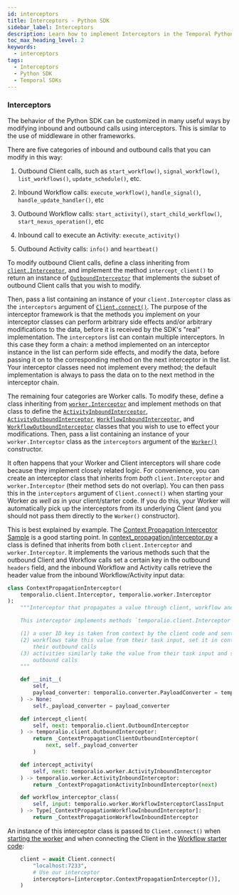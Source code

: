 ```yaml
---
id: interceptors
title: Interceptors - Python SDK
sidebar_label: Interceptors
description: Learn how to implement Interceptors in the Temporal Python SDK to manage inbound and outbound SDK calls, enhance tracing, and add authorization to your Workflows and Activities.
toc_max_heading_level: 2
keywords:
  - interceptors
tags:
  - Interceptors
  - Python SDK
  - Temporal SDKs
---
```


### Interceptors

The behavior of the Python SDK can be customized in many useful ways by modifying inbound and outbound calls using interceptors.
This is similar to the use of middleware in other frameworks.

There are five categories of inbound and outbound calls that you can modify in this way:

1. Outbound Client calls, such as `start_workflow()`, `signal_workflow()`, `list_workflows()`, `update_schedule()`, etc.

2. Inbound Workflow calls: `execute_workflow()`, `handle_signal()`, `handle_update_handler()`, etc

3. Outbound Workflow calls: `start_activity()`, `start_child_workflow()`, `start_nexus_operation()`, etc

4. Inbound call to execute an Activity: `execute_activity()`

5. Outbound Activity calls: `info()` and `heartbeat()`

To modify outbound Client calls, define a class inheriting from [`client.Interceptor`](https://python.temporal.io/temporalio.client.Interceptor.html), and implement the method `intercept_client()` to return an instance of [`OutboundInterceptor`](https://python.temporal.io/temporalio.client.OutboundInterceptor.html) that implements the subset of outbound Client calls that you wish to modify.

Then, pass a list containing an instance of your `client.Interceptor` class as the `interceptors` argument of [`Client.connect()`](https://python.temporal.io/temporalio.client.Client.html#connect).
The purpose of the interceptor framework is that the methods you implement on your interceptor classes can perform arbitrary side effects and/or arbitrary modifications to the data, before it is received by the SDK's "real" implementation.
The `interceptors` list can contain multiple interceptors.
In this case they form a chain: a method implemented on an interceptor instance in the list can perform side effects, and modify the data, before passing it on to the corresponding method on the next interceptor in the list.
Your interceptor classes need not implement every method; the default implementation is always to pass the data on to the next method in the interceptor chain.

The remaining four categories are Worker calls.
To modify these, define a class inheriting from [`worker.Interceptor`](https://python.temporal.io/temporalio.worker.Interceptor.html) and implement methods on that class to define the [`ActivityInboundInterceptor`](https://python.temporal.io/temporalio.worker.ActivityInboundInterceptor.html), [`ActivityOutboundInterceptor`](https://python.temporal.io/temporalio.worker.ActivityOutboundInterceptor.html), [`WorkflowInboundInterceptor`](https://python.temporal.io/temporalio.worker.WorkflowInboundInterceptor.html), and [`WorkflowOutboundInterceptor`](https://python.temporal.io/temporalio.worker.WorkflowOutboundInterceptor.html) classes that you wish to use to effect your modifications.
Then, pass a list containing an instance of your `worker.Interceptor` class as the `interceptors` argument of the [`Worker()`](https://python.temporal.io/temporalio.worker.Worker.html) constructor.

It often happens that your Worker and Client interceptors will share code because they implement closely related logic.
For convenience, you can create an interceptor class that inherits from _both_ `client.Interceptor` and `worker.Interceptor` (their method sets do not overlap).
You can then pass this in the `interceptors` argument of `Client.connect()` when starting your Worker _as well as_ in your client/starter code.
If you do this, your Worker will automatically pick up the interceptors from its underlying Client (and you should not pass them directly to the `Worker()` constructor).

This is best explained by example.
The [Context Propagation Interceptor Sample](https://github.com/temporalio/samples-python/tree/main/context_propagation) is a good starting point.
In [context_propagation/interceptor.py](https://github.com/temporalio/samples-python/blob/main/context_propagation/interceptor.py) a class is defined that inherits from both `client.Interceptor` and `worker.Interceptor`.
It implements the various methods such that the outbound Client and Workflow calls set a certain key in the outbound `headers` field, and the inbound Workflow and Activity calls retrieve the header value from the inbound Workflow/Activity input data:


```python
class ContextPropagationInterceptor(
    temporalio.client.Interceptor, temporalio.worker.Interceptor
):
    """Interceptor that propagates a value through client, workflow and activity calls.

    This interceptor implements methods `temporalio.client.Interceptor` and  `temporalio.worker.Interceptor` so that

    (1) a user ID key is taken from context by the client code and sent in a header field with outbound requests
    (2) workflows take this value from their task input, set it in context, and propagate it into the header field of
        their outbound calls
    (3) activities similarly take the value from their task input and set it in context so that it's available for their
        outbound calls
    """

    def __init__(
        self,
        payload_converter: temporalio.converter.PayloadConverter = temporalio.converter.default().payload_converter,
    ) -> None:
        self._payload_converter = payload_converter

    def intercept_client(
        self, next: temporalio.client.OutboundInterceptor
    ) -> temporalio.client.OutboundInterceptor:
        return _ContextPropagationClientOutboundInterceptor(
            next, self._payload_converter
        )

    def intercept_activity(
        self, next: temporalio.worker.ActivityInboundInterceptor
    ) -> temporalio.worker.ActivityInboundInterceptor:
        return _ContextPropagationActivityInboundInterceptor(next)

    def workflow_interceptor_class(
        self, input: temporalio.worker.WorkflowInterceptorClassInput
    ) -> Type[_ContextPropagationWorkflowInboundInterceptor]:
        return _ContextPropagationWorkflowInboundInterceptor
```


An instance of this interceptor class is passed to `Client.connect()` when [starting the worker](https://github.com/temporalio/samples-python/blob/main/context_propagation/worker.py) and when connecting the Client in the [Workflow starter code](https://github.com/temporalio/samples-python/blob/main/context_propagation/starter.py):

```python
    client = await Client.connect(
        "localhost:7233",
        # Use our interceptor
        interceptors=[interceptor.ContextPropagationInterceptor()],
    )
```
